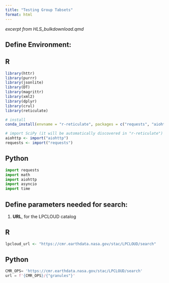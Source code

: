 ```yaml
---
title: "Testing Group Tabsets"
format: html
---
```

*excerpt from HLS_bulkdownload.qmd*

## Define Environment:

::: {.panel-tabset}
## R

```r
library(httr)
library(purrr)
library(jsonlite)
library(DT)
library(magrittr)
library(xml2)
library(dplyr)
library(crul)
library(reticulate)

# install 
conda_install(envname = "r-reticulate", packages = c("requests", "aiohttp"))

# import SciPy (it will be automatically discovered in "r-reticulate")
aiohttp <- import("aiohttp")
requests <- import("requests")
```

## Python

```python
import requests
import math
import aiohttp 
import asyncio
import time
```
:::

## Define parameters needed for search:

1.  **URL**, for the LPCLOUD catalog

::: {.panel-tabset}
## R

```r
lpcloud_url <- "https://cmr.earthdata.nasa.gov/stac/LPCLOUD/search"
```

## Python

```python
CMR_OPS= 'https://cmr.earthdata.nasa.gov/stac/LPCLOUD/search'
url = f'{CMR_OPS}/{"granules"}'
```
:::
